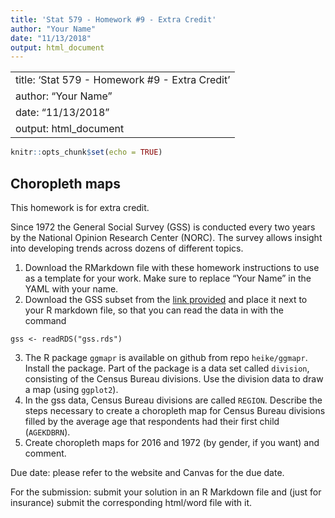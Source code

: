 ```yaml
---
title: 'Stat 579 - Homework #9 - Extra Credit'
author: "Your Name"
date: "11/13/2018"
output: html_document
---
```


---
title: 'Stat 579 - Homework #9 - Extra Credit'
author: "Your Name"
date: "11/13/2018"
output: html_document
---

```r
knitr::opts_chunk$set(echo = TRUE)
```

## Choropleth maps

This homework is for extra credit. 

Since 1972 the General Social Survey (GSS) is conducted every two years by the National Opinion Research Center (NORC).
The survey allows insight into developing trends across dozens of different topics. 


1. Download the RMarkdown file with these homework instructions to use as a template for your work.
Make sure to replace "Your Name" in the YAML with your name.
2. Download the GSS subset from the [link provided](data/gss.rds) and place it next to your R markdown file, so that you can read the data in with the command 
```
gss <- readRDS("gss.rds")
```
3. The R package `ggmapr` is available on github from repo `heike/ggmapr`. Install the package. Part of the package is a data set called `division`, consisting of the Census Bureau divisions. Use the division data to draw a map (using `ggplot2`).
4. In the gss data, Census Bureau divisions are called `REGION`. Describe the steps necessary to create a choropleth map for Census Bureau divisions filled by the average age that respondents had their first child (`AGEKDBRN`).  
5. Create choropleth maps for 2016 and 1972 (by gender, if you want) and comment.

Due date: please refer to the website and Canvas for the due date. 

For the submission: submit your solution in an R Markdown file and (just for insurance) submit the corresponding html/word file with it. 
